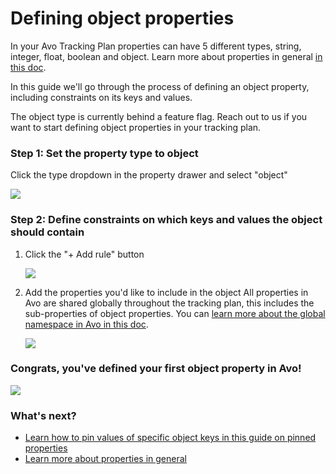 
# Defining object properties

In your Avo Tracking Plan properties can have 5 different types, string, integer, float, boolean and object. Learn more about properties in general [in this doc](/workspace/tracking-plan/properties).

In this guide we'll go through the process of defining an object property, including constraints on its keys and values.

<Callout>
  The object type is currently behind a feature flag. Reach out to us if you
  want to start defining object properties in your tracking plan.
</Callout>

### Step 1: Set the property type to object

Click the type dropdown in the property drawer and select "object"

![](/images/workspace/tracking-plan/property-object-type.png)

### Step 2: Define constraints on which keys and values the object should contain

1. Click the "+ Add rule" button

   ![](/images/workspace/tracking-plan/property-add-rule.png)

2. Add the properties you'd like to include in the object
   <Callout>
     All properties in Avo are shared globally throughout the tracking plan,
     this includes the sub-properties of object properties. You can [learn more
     about the global namespace in Avo in this
     doc](/data-design/global-namespace).
   </Callout>

   ![](/images/workspace/tracking-plan/property-object-add-property.png)

### Congrats, you've defined your first object property in Avo!

![](/images/workspace/tracking-plan/property-object-with-sub-properties.png)

### What's next?

- [Learn how to pin values of specific object keys in this guide on pinned properties](/data-design/pinned-properties)
- [Learn more about properties in general](/workspace/tracking-plan/properties)
